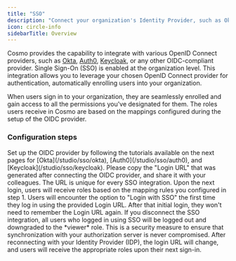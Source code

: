 ```yaml
---
title: "SSO"
description: "Connect your organization's Identity Provider, such as Okta, Auth0, or Keycloak, with Cosmo to seamlessly inherit user authentication and access control, ensuring a secure and unified experience."
icon: circle-info
sidebarTitle: Overview
---
```


Cosmo provides the capability to integrate with various OpenID Connect providers, such as [Okta](https://app.gitbook.com/o/AGsPMiPE3xradDAKeJYL/s/f2zpPO8tcaY6tJoaEebc/~/changes/304/studio/sso/okta), [Auth0](https://app.gitbook.com/o/AGsPMiPE3xradDAKeJYL/s/f2zpPO8tcaY6tJoaEebc/~/changes/304/studio/sso/auth0), [Keycloak](https://app.gitbook.com/o/AGsPMiPE3xradDAKeJYL/s/f2zpPO8tcaY6tJoaEebc/~/changes/304/studio/sso/keycloak), or any other OIDC-compliant provider. Single Sign-On (SSO) is enabled at the organization level. This integration allows you to leverage your chosen OpenID Connect provider for authentication, automatically enrolling users into your organization.

When users sign in to your organization, they are seamlessly enrolled and gain access to all the permissions you've designated for them. The roles users receive in Cosmo are based on the mappings configured during the setup of the OIDC provider.

### Configuration steps

<Steps>
  <Step>
    Set up the OIDC provider by following the tutorials available on the next
    pages for [Okta](/studio/sso/okta), [Auth0](/studio/sso/auth0), and
    [Keycloak](/studio/sso/keycloak).
  </Step>
  <Step>
    Please copy the "Login URL" that was generated after connecting the OIDC
    provider, and share it with your colleagues. The URL is unique for every SSO
    integration.
  </Step>
  <Step>
    Upon the next login, users will receive roles based on the mapping rules you
    configured in step 1.
  </Step>
  <Step>
    Users will encounter the option to "Login with SSO" the first time they log
    in using the provided Login URL. After that initial login, they won't need
    to remember the Login URL again.
  </Step>
</Steps>

<Note>
  If you disconnect the SSO integration, all users who logged in using SSO will
  be logged out and downgraded to the *viewer* role. This is a security measure
  to ensure that synchronization with your authorization server is never
  compromised. After reconnecting with your Identity Provider (IDP), the login
  URL will change, and users will receive the appropriate roles upon their next
  sign-in.
</Note>
